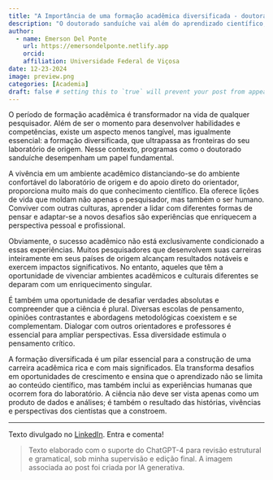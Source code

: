 ```yaml
---
title: "A Importância de uma formação acadêmica diversificada - doutorado sanduíche "
description: "O doutorado sanduíche vai além do aprendizado científico, proporcionando vivências culturais, adaptação a novos desafios e interação com diferentes perspectivas acadêmicas. Essa experiência enriquece a formação do pesquisador, estimula o pensamento crítico e fortalece a ciência como um campo plural e dinâmico."
author:
  - name: Emerson Del Ponte
    url: https://emersondelponte.netlify.app
    orcid: 
    affiliation: Universidade Federal de Viçosa
date: 12-23-2024
image: preview.png
categories: [Academia] 
draft: false # setting this to `true` will prevent your post from appearing on your listing page until you're ready!
---
```


O período de formação acadêmica é transformador na vida de qualquer pesquisador. Além de ser o momento para desenvolver habilidades e competências, existe um aspecto menos tangível, mas igualmente essencial: a formação diversificada, que ultrapassa as fronteiras do seu laboratório de origem. Nesse contexto, programas como o doutorado sanduíche desempenham um papel fundamental.

A vivência em um ambiente acadêmico distanciando-se do ambiente confortável do laboratório de origem e do apoio direto do orientador, proporciona muito mais do que conhecimento científico. Ela oferece lições de vida que moldam não apenas o pesquisador, mas também o ser humano. Conviver com outras culturas, aprender a lidar com diferentes formas de pensar e adaptar-se a novos desafios são experiências que enriquecem a perspectiva pessoal e profissional.

Obviamente, o sucesso acadêmico não está exclusivamente condicionado a essas experiências. Muitos pesquisadores que desenvolvem suas carreiras inteiramente em seus países de origem alcançam resultados notáveis e exercem impactos significativos. No entanto, aqueles que têm a oportunidade de vivenciar ambientes acadêmicos e culturais diferentes se deparam com um enriquecimento singular.

É também uma oportunidade de desafiar verdades absolutas e compreender que a ciência é plural. Diversas escolas de pensamento, opiniões contrastantes e abordagens metodológicas coexistem e se complementam. Dialogar com outros orientadores e professores é essencial para ampliar perspectivas. Essa diversidade estimula o pensamento crítico.

A formação diversificada é um pilar essencial para a construção de uma carreira acadêmica rica e com mais significados. Ela transforma desafios em oportunidades de crescimento e ensina que o aprendizado não se limita ao conteúdo científico, mas também inclui as experiências humanas que ocorrem fora do laboratório. A ciência não deve ser vista apenas como um produto de dados e análises; é também o resultado das histórias, vivências e perspectivas dos cientistas que a constroem.

------------------------------------------------------------------------

Texto divulgado no [LinkedIn](https://www.linkedin.com/posts/emerson-m-del-ponte-61678ba1_a-import%C3%A2ncia-de-uma-forma%C3%A7%C3%A3o-acad%C3%AAmica-diversificada-activity-7279890278746869760-v_fg?utm_source=share&utm_medium=member_desktop). Entra e comenta!

> Texto elaborado com o suporte do ChatGPT-4 para revisão estrutural e gramatical, sob minha supervisão e edição final. A imagem associada ao post foi criada por IA generativa.
